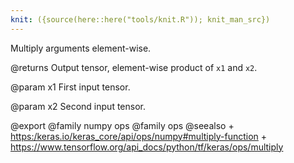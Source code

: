 ```yaml
---
knit: ({source(here::here("tools/knit.R")); knit_man_src})
---
```

Multiply arguments element-wise.

@returns
    Output tensor, element-wise product of `x1` and `x2`.

@param x1
First input tensor.

@param x2
Second input tensor.

@export
@family numpy ops
@family ops
@seealso
+ <https:/keras.io/keras_core/api/ops/numpy#multiply-function>
+ <https://www.tensorflow.org/api_docs/python/tf/keras/ops/multiply>
